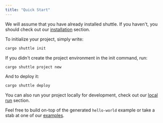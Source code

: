 ```yaml
---
title: "Quick Start"
---
```


We will assume that you have already installed shuttle. If you haven't, you should
check out our [installation](./installation) section.

To initialize your project, simply write:

```sh
cargo shuttle init
```

If you didn't create the project environment in the init command, run:

```sh
cargo shuttle project new
```

And to deploy it:

```sh
cargo shuttle deploy
```

You can also run your project locally for development, check out our [local run](./local-run) section.

Feel free to build on-top of the generated `hello-world` example or take a stab
at one of our [examples](../examples/axum).
